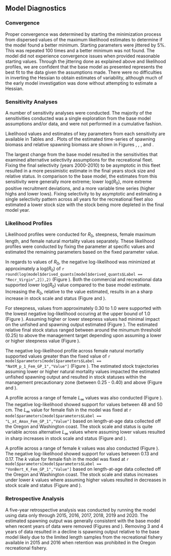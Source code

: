 ## Model Diagnostics

### Convergence

Proper convergence was determined by starting the minimization process from dispersed values of the maximum likelihood estimates to determine if the model found a better minimum. Starting parameters were jittered by 5%. This was repeated 100 times and a better minimum was not found. The model did not experience convergence issues when provided reasonable starting values. Through the jittering done as explained above and likelihood profiles, we are confident that the base model as presented represents the best fit to the data given the assumptions made. There were no difficulties in inverting the Hessian to obtain estimates of variability, although much of the early model investigation was done without attempting to estimate a Hessian. 


### Sensitivity Analyses

A number of sensitivity analyses were conducted.  The majority of the sensitivities conducted was a single exploration from the base model assumptions and/or data, and were not performed in a cumulative fashion.

\begin{enumerate}

  \item Fix natural mortality 10 percent lower at a value of 0.097 per year for both sexes.
  
  \item Fix natural mortality 10 percent higher at a value of 0.119 per year for both sexes. 

  \item Estimate $L_{\infty}$ for females and males.

  \item Estimate $L_{\infty}$ and $k$ for females and males.
   
  \item Deterministic recruitment from the stock recruitment curve. 

  \item Data weighting according to the McAllister-Ianelli method using the weighting values shown in Table \ref{tab:dw}. 
  
  \item Data weighting according to the Dirichlet Multinomial method where the estimated parameters are shown in Table \ref{tab:dw}. 

  \item Fix recreational selectivity from 2000 - 2020 to be asymptotic. 

  \item Estimate a single selectivity curve for the recreational fleet that is fixed to be asymptotic. 

  \item Remove block in recreational selectivity and remove length data prior to 2000. Selectivity is allowed to be dome-shaped. 

  \item Remove block in recreational selectivity, fix selectivity to be asymptotic, and remove length data prior to 2000.   

  \item Remove block in recreational selectivity, fix selectivity to be asymptotic, remove length data prior to 2000, and turn of annual recruitment deviations.   
  
\end{enumerate}

Likelihood values and estimates of key parameters from each sensitivity are available in Tables \ref{tab:sensitivities-1} and \ref{tab:sensitivities-2}.  Plots of the estimated time-series of spawning biomass and relative spawning biomass are shown in Figures \ref{fig:sens-ssb}, \ref{fig:sens-depl}, \ref{fig:sens-selex-ssb}, and \ref{fig:sens-selex-depl}.

The largest change from the base model resulted in the sensitivities that examined alternative selectivity assumptions for the recreational fleet.  Fixing the final selectivity (years 2000-2010) to be asymptotic in this fleet resulted in a more pessimistic estimate in the final years stock size and relative status. In comparison to the base model, the estimates from this sensitivity were generally more extreme; lower log($R_0$), more extreme positive recruitment deviations, and a more variable time series (higher highs and lower lows). Fixing selectivity to by asymptotic and estimating a single selectivity pattern across all years for the recreational fleet also estimated a lower stock size with the stock being more depleted in the final model year. 


### Likelihood Profiles

Likelihood profiles were conducted for $R_0$, steepness, female maximum length, and female natural mortality values separately. These likelihood profiles were conducted by fixing the parameter at specific values and estimated the remaining parameters based on the fixed parameter value.

In regards to values of $R_0$, the negative log-likelihood was minimized at approximately a log($R_0$) of `r round(log(model$derived_quants[model$derived_quants$Label == "Recr_Virgin",2]),2)` (Figure \ref{fig:r0-profile}). Both the commercial and recreational data supported lower log($R_0$) value compared to the base model estimate. Increasing the $R_0$, relative to the value estimated, results in an a sharp increase in stock scale and status (Figure \ref{fig:r0-ssb} and \ref{fig:r0-depl}). 

For steepness, values from approximately 0.30 to 1.0 were supported with the lowest negative log-likelihood occuring at the upper bound of 1.0 (Figure \ref{fig:h-profile}).  Assuming higher or lower steepness values had minimal impact on the unfished and spawning output estimated (Figure \ref{fig:h-ssb}). The estimated relative final stock status ranged between around the minumum threshold (0.25) to above the management target depending upon assuming a lower or higher steepness value (Figure \ref{fig:h-depl}).

The negative log-likelihood profile across female natural mortatliy supported values greater than the fixed value of `r model$parameters[model$parameters$Label == "NatM_p_1_Fem_GP_1","Value"]` (Figure \ref{fig:m-profile}). The estimated stock trajectories assuming lower or higher natural mortality values impacted the estimated unfished spawning output and resulted in stock statuses within the management precautionary zone (between 0.25 - 0.40) and above (Figure \ref{fig:m-ssb} and  \ref{fig:m-depl}). 

A profile across a range of female $L_{\infty}$ values was also conducted (Figure \ref{fig:linf-profile}).  The negative log-likelihood showed support for values between 48 and 50 cm. The $L_{\infty}$ value for female fish in the model was fixed at `r model$parameters[model$parameters$Label == "L_at_Amax_Fem_GP_1","Value"]` based on length-at-age data collected off the Oregon and Washington coast. The stock scale and status is quite variable across alternative $L_{\infty}$ values where assuming lower values resulted in sharp increases in stock scale and status (Figure \ref{fig:linf-ssb} and \ref{fig:linf-depl}).

A profile across a range of female $k$ values was also conducted (Figure \ref{fig:k-profile}).  The negative log-likelihood showed support for values between 0.13 and 0.17. The $k$ value for female fish in the model was fixed at `r model$parameters[model$parameters$Label == "VonBert_K_Fem_GP_1","Value"]` based on length-at-age data collected off the Oregon and Washington coast. The stock scale and status increases under lower $k$ values where assuming higher values resulted in decreases in stock scale and status (Figure \ref{fig:k-ssb} and \ref{fig:k-depl}).


### Retrospective Analysis

A five-year retrospective analysis was conducted by running the model using data only through 2015, 2016, 2017, 2018, 2019 and 2020. The estimated spawning output was generally consistent with the base model when recent years of data were removed (Figures \ref{fig:retro-ssb} and \ref{fig:retro-depl}).  Removing 3 and 4 years of data resulted in a decline is spawning output relative to the base model likely due to the limited length samples from the recreational fishery available in 2015 and 2016 when retention was prohibited in the Oregon recreational fishery. 
